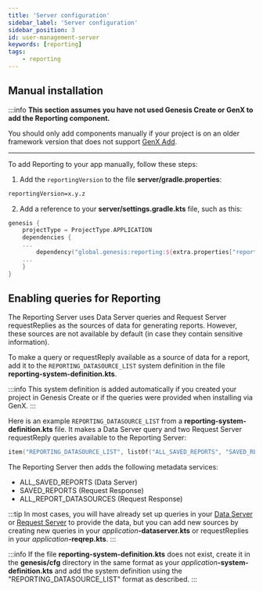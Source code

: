 ```yaml
---
title: 'Server configuration'
sidebar_label: 'Server configuration'
sidebar_position: 3
id: user-management-server
keywords: [reporting]
tags:
    - reporting
---
```


## Manual installation
:::info
**This section assumes you have not used Genesis Create or GenX to add the Reporting component.** 

You should only add components manually if your project is on an older framework version that does not support [GenX Add](../reporting-installation).
***

To add Reporting to your app manually, follow these steps:

1. Add the `reportingVersion` to the file **server/gradle.properties**:

```xml
reportingVersion=x.y.z
```

2. Add a reference to your **server/settings.gradle.kts** file, such as this:

```kotlin
genesis {
    projectType = ProjectType.APPLICATION
    dependencies {
    ...
        dependency("global.genesis:reporting:${extra.properties["reportingVersion"]}")
    ...
    }
}
```

## Enabling queries for Reporting

The Reporting Server uses Data Server queries and Request Server requestReplies as the sources of data for generating reports. However, these sources are not available by default (in case they contain sensitive information). 

To make a query or requestReply available as a source of data for a report, add it to the `REPORTING_DATASOURCE_LIST` system definition in the file **reporting-system-definition.kts**.

:::info 
This system definition is added automatically if you created your project in Genesis Create or if the queries were provided when installing via GenX.
:::

Here is an example `REPORTING_DATASOURCE_LIST` from a **reporting-system-definition.kts** file. It makes a Data Server query and two Request Server requestReply queries available to the Reporting Server:

```kotlin
item("REPORTING_DATASOURCE_LIST", listOf("ALL_SAVED_REPORTS", "SAVED_REPORTS", "ALL_REPORT_DATASOURCES"))
```

The Reporting Server then adds the following metadata services:

- ALL_SAVED_REPORTS (Data Server)
- SAVED_REPORTS (Request Response)
- ALL_REPORT_DATASOURCES (Request Response)

:::tip
In most cases, you will have already set up queries in your [Data Server](/server/data-server/basics/) or [Request Server](/server/request-server/basics/) to provide the data, but you can add new sources by creating new queries in your _application_**-dataserver.kts** or requestReplies in your _application_**-reqrep.kts**.
:::

:::info
If the file **reporting-system-definition.kts** does not exist, create it in the **genesis/cfg** directory in the same format as your _application_**-system-definition.kts** and add the system definition using the "REPORTING_DATASOURCE_LIST" format as described.
:::

